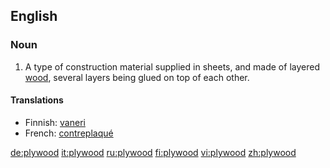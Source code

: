 ==English==

===Noun===
#A type of construction material supplied in sheets, and made of layered [[wood]], several layers being glued on top of each other.

====Translations====
{{top}}
*Finnish: [[vaneri]]
*French: [[contreplaqué]] {{m}}
{{bottom}}

[[de:plywood]]
[[it:plywood]]
[[ru:plywood]]
[[fi:plywood]]
[[vi:plywood]]
[[zh:plywood]]